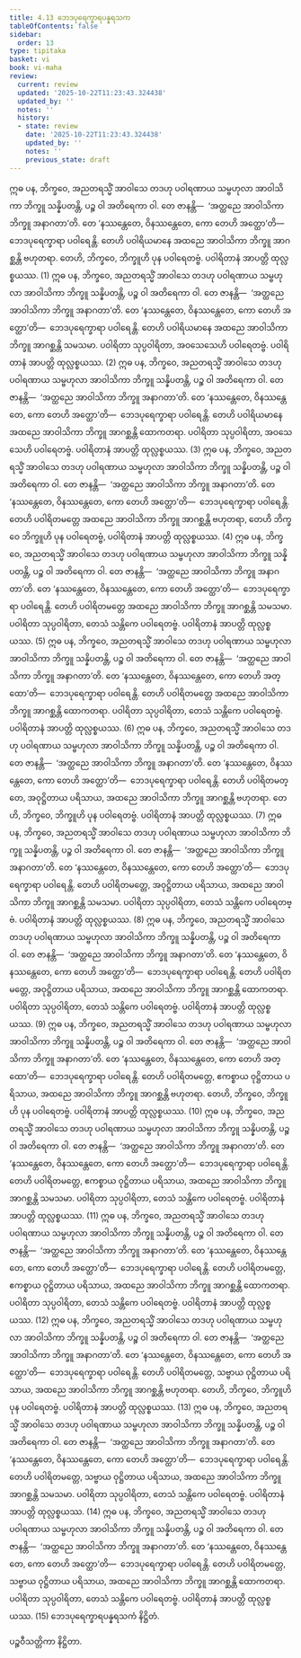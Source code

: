 ```yaml
---
title: 4.13 ဘေဒပုရေက္ခာရပန္နရသက
tableOfContents: false
sidebar:
  order: 13
type: tipitaka
basket: vi
book: vi-maha
review:
  current: review
  updated: '2025-10-22T11:23:43.324438'
  updated_by: ''
  notes: ''
  history:
  - state: review
    date: '2025-10-22T11:23:43.324438'
    updated_by: ''
    notes: ''
    previous_state: draft
---
```



<ReviewStatus review={frontmatter.review} showDetails={true} />

<HypothesisAnnotation frontmatter={frontmatter} />

<DynamicBreadcrumb />

<Division number="226" book="vi-maha" e="ch" v="3" p="240">

<Paragraph number="1031" book="vi-maha">
ဣဓ ပန, ဘိက္ခဝေ, အညတရသ္မိံ အာဝါသေ တဒဟု ပဝါရဏာယ သမ္ဗဟုလာ အာဝါသိကာ ဘိက္ခူ သန္နိပတန္တိ, ပဉ္စ ဝါ အတိရေကာ ဝါ. တေ ဇာနန္တိ—  ‘အတ္ထညေ အာဝါသိကာ ဘိက္ခူ အနာဂတာ’တိ. တေ ‘နဿန္တေတေ, ဝိနဿန္တေတေ, ကော တေဟိ အတ္ထော’တိ—  ဘေဒပုရေက္ခာရာ ပဝါရေန္တိ. တေဟိ ပဝါရိယမာနေ အထညေ အာဝါသိကာ ဘိက္ခူ အာဂစ္ဆန္တိ ဗဟုတရာ. တေဟိ, ဘိက္ခဝေ, ဘိက္ခူဟိ ပုန ပဝါရေတဗ္ဗံ. ပဝါရိတာနံ အာပတ္တိ ထုလ္လစ္စယဿ. (1)
</Paragraph>

<Paragraph number="1032" book="vi-maha">
ဣဓ ပန, ဘိက္ခဝေ, အညတရသ္မိံ အာဝါသေ တဒဟု ပဝါရဏာယ သမ္ဗဟုလာ အာဝါသိကာ ဘိက္ခူ သန္နိပတန္တိ, ပဉ္စ ဝါ အတိရေကာ ဝါ. တေ ဇာနန္တိ—  ‘အတ္ထညေ အာဝါသိကာ ဘိက္ခူ အနာဂတာ’တိ. တေ ‘နဿန္တေတေ, ဝိနဿန္တေတေ, ကော တေဟိ အတ္ထော’တိ—  ဘေဒပုရေက္ခာရာ ပဝါရေန္တိ. တေဟိ ပဝါရိယမာနေ အထညေ အာဝါသိကာ ဘိက္ခူ အာဂစ္ဆန္တိ သမသမာ. ပဝါရိတာ သုပ္ပဝါရိတာ, အဝသေသေဟိ ပဝါရေတဗ္ဗံ. ပဝါရိတာနံ အာပတ္တိ ထုလ္လစ္စယဿ. (2)
</Paragraph>

<Paragraph number="1033" book="vi-maha">
ဣဓ ပန, ဘိက္ခဝေ, အညတရသ္မိံ အာဝါသေ တဒဟု ပဝါရဏာယ သမ္ဗဟုလာ အာဝါသိကာ ဘိက္ခူ သန္နိပတန္တိ, ပဉ္စ ဝါ အတိရေကာ ဝါ. တေ ဇာနန္တိ—  ‘အတ္ထညေ အာဝါသိကာ ဘိက္ခူ အနာဂတာ’တိ. တေ ‘နဿန္တေတေ, ဝိနဿန္တေတေ, ကော တေဟိ အတ္ထော’တိ—  ဘေဒပုရေက္ခာရာ ပဝါရေန္တိ. တေဟိ ပဝါရိယမာနေ အထညေ အာဝါသိကာ ဘိက္ခူ အာဂစ္ဆန္တိ ထောကတရာ. ပဝါရိတာ သုပ္ပဝါရိတာ, အဝသေသေဟိ ပဝါရေတဗ္ဗံ. ပဝါရိတာနံ အာပတ္တိ ထုလ္လစ္စယဿ. (3)
</Paragraph>

<Paragraph number="1034" book="vi-maha">
ဣဓ ပန, ဘိက္ခဝေ, အညတရသ္မိံ အာဝါသေ တဒဟု ပဝါရဏာယ သမ္ဗဟုလာ အာဝါသိကာ ဘိက္ခူ သန္နိပတန္တိ, ပဉ္စ ဝါ အတိရေကာ ဝါ. တေ ဇာနန္တိ—  ‘အတ္ထညေ အာဝါသိကာ ဘိက္ခူ အနာဂတာ’တိ. တေ ‘နဿန္တေတေ, ဝိနဿန္တေတေ, ကော တေဟိ အတ္ထော’တိ—  ဘေဒပုရေက္ခာရာ ပဝါရေန္တိ. တေဟိ ပဝါရိတမတ္တေ အထညေ အာဝါသိကာ ဘိက္ခူ အာဂစ္ဆန္တိ ဗဟုတရာ, တေဟိ ဘိက္ခဝေ ဘိက္ခူဟိ ပုန ပဝါရေတဗ္ဗံ, ပဝါရိတာနံ အာပတ္တိ ထုလ္လစ္စယဿ. (4)
</Paragraph>

<Paragraph number="1035" book="vi-maha">
ဣဓ ပန, ဘိက္ခဝေ, အညတရသ္မိံ အာဝါသေ တဒဟု ပဝါရဏာယ သမ္ဗဟုလာ အာဝါသိကာ ဘိက္ခူ သန္နိပတန္တိ, ပဉ္စ ဝါ အတိရေကာ ဝါ. တေ ဇာနန္တိ—  ‘အတ္ထညေ အာဝါသိကာ ဘိက္ခူ အနာဂတာ’တိ. တေ ‘နဿန္တေတေ, ဝိနဿန္တေတေ, ကော တေဟိ အတ္ထော’တိ—  ဘေဒပုရေက္ခာရာ ပဝါရေန္တိ. တေဟိ ပဝါရိတမတ္တေ အထညေ အာဝါသိကာ ဘိက္ခူ အာဂစ္ဆန္တိ သမသမာ. ပဝါရိတာ သုပ္ပဝါရိတာ, တေသံ သန္တိကေ ပဝါရေတဗ္ဗံ. ပဝါရိတာနံ အာပတ္တိ ထုလ္လစ္စယဿ. (5)
</Paragraph>

<Paragraph number="1036" book="vi-maha">
ဣဓ ပန, ဘိက္ခဝေ, အညတရသ္မိံ အာဝါသေ တဒဟု ပဝါရဏာယ သမ္ဗဟုလာ အာဝါသိကာ ဘိက္ခူ သန္နိပတန္တိ, ပဉ္စ ဝါ အတိရေကာ ဝါ. တေ ဇာနန္တိ—  ‘အတ္ထညေ အာဝါသိကာ ဘိက္ခူ အနာဂတာ’တိ. တေ ‘နဿန္တေတေ, ဝိနဿန္တေတေ, ကော တေဟိ အတ္ထော’တိ—  ဘေဒပုရေက္ခာရာ ပဝါရေန္တိ. တေဟိ ပဝါရိတမတ္တေ အထညေ အာဝါသိကာ ဘိက္ခူ အာဂစ္ဆန္တိ ထောကတရာ. ပဝါရိတာ သုပ္ပဝါရိတာ, တေသံ သန္တိကေ ပဝါရေတဗ္ဗံ. ပဝါရိတာနံ အာပတ္တိ ထုလ္လစ္စယဿ. (6)
</Paragraph>

<Paragraph number="1037" book="vi-maha">
ဣဓ ပန, ဘိက္ခဝေ, အညတရသ္မိံ အာဝါသေ တဒဟု ပဝါရဏာယ သမ္ဗဟုလာ အာဝါသိကာ ဘိက္ခူ သန္နိပတန္တိ, ပဉ္စ ဝါ အတိရေကာ ဝါ. တေ ဇာနန္တိ—  ‘အတ္ထညေ အာဝါသိကာ ဘိက္ခူ အနာဂတာ’တိ. တေ ‘နဿန္တေတေ, ဝိနဿန္တေတေ, ကော တေဟိ အတ္ထော’တိ—  ဘေဒပုရေက္ခာရာ ပဝါရေန္တိ. တေဟိ ပဝါရိတမတ္တေ, အဝုဋ္ဌိတာယ ပရိသာယ, အထညေ အာဝါသိကာ ဘိက္ခူ အာဂစ္ဆန္တိ ဗဟုတရာ. တေဟိ, ဘိက္ခဝေ, ဘိက္ခူဟိ ပုန ပဝါရေတဗ္ဗံ. ပဝါရိတာနံ အာပတ္တိ ထုလ္လစ္စယဿ. (7)
</Paragraph>

<Paragraph number="1038" book="vi-maha">
ဣဓ ပန, ဘိက္ခဝေ, အညတရသ္မိံ အာဝါသေ တဒဟု ပဝါရဏာယ သမ္ဗဟုလာ အာဝါသိကာ ဘိက္ခူ သန္နိပတန္တိ, ပဉ္စ ဝါ အတိရေကာ ဝါ. တေ ဇာနန္တိ—  ‘အတ္ထညေ အာဝါသိကာ ဘိက္ခူ အနာဂတာ’တိ. တေ ‘နဿန္တေတေ, ဝိနဿန္တေတေ, ကော တေဟိ အတ္ထော’တိ—  ဘေဒပုရေက္ခာရာ ပဝါရေန္တိ. တေဟိ ပဝါရိတမတ္တေ, အဝုဋ္ဌိတာယ ပရိသာယ, အထညေ အာဝါသိကာ ဘိက္ခူ အာဂစ္ဆန္တိ သမသမာ. ပဝါရိတာ သုပ္ပဝါရိတာ, တေသံ သန္တိကေ ပဝါရေတဗ္ဗံ. ပဝါရိတာနံ အာပတ္တိ ထုလ္လစ္စယဿ. (8)
</Paragraph>

<Paragraph number="1039" book="vi-maha">
ဣဓ ပန, ဘိက္ခဝေ, အညတရသ္မိံ အာဝါသေ တဒဟု ပဝါရဏာယ သမ္ဗဟုလာ အာဝါသိကာ ဘိက္ခူ သန္နိပတန္တိ, ပဉ္စ ဝါ အတိရေကာ ဝါ. တေ ဇာနန္တိ—  ‘အတ္ထညေ အာဝါသိကာ ဘိက္ခူ အနာဂတာ’တိ. တေ ‘နဿန္တေတေ, ဝိနဿန္တေတေ, ကော တေဟိ အတ္ထော’တိ—  ဘေဒပုရေက္ခာရာ ပဝါရေန္တိ. တေဟိ ပဝါရိတမတ္တေ, အဝုဋ္ဌိတာယ ပရိသာယ, အထညေ အာဝါသိကာ ဘိက္ခူ အာဂစ္ဆန္တိ ထောကတရာ. ပဝါရိတာ သုပ္ပဝါရိတာ, တေသံ သန္တိကေ ပဝါရေတဗ္ဗံ. ပဝါရိတာနံ အာပတ္တိ ထုလ္လစ္စယဿ. (9)
</Paragraph>

<Paragraph number="1040" book="vi-maha">
ဣဓ ပန, ဘိက္ခဝေ, အညတရသ္မိံ အာဝါသေ တဒဟု ပဝါရဏာယ သမ္ဗဟုလာ အာဝါသိကာ ဘိက္ခူ သန္နိပတန္တိ, ပဉ္စ ဝါ အတိရေကာ ဝါ. တေ ဇာနန္တိ—  ‘အတ္ထညေ အာဝါသိကာ ဘိက္ခူ အနာဂတာ’တိ. တေ ‘နဿန္တေတေ, ဝိနဿန္တေတေ, ကော တေဟိ အတ္ထော’တိ—  ဘေဒပုရေက္ခာရာ ပဝါရေန္တိ. တေဟိ ပဝါရိတမတ္တေ, ဧကစ္စာယ ဝုဋ္ဌိတာယ ပရိသာယ, အထညေ အာဝါသိကာ ဘိက္ခူ အာဂစ္ဆန္တိ ဗဟုတရာ. တေဟိ, ဘိက္ခဝေ, ဘိက္ခူဟိ ပုန ပဝါရေတဗ္ဗံ. ပဝါရိတာနံ အာပတ္တိ ထုလ္လစ္စယဿ. (10)
</Paragraph>

<Paragraph number="1041" book="vi-maha">
ဣဓ ပန, ဘိက္ခဝေ, အညတရသ္မိံ အာဝါသေ တဒဟု ပဝါရဏာယ သမ္ဗဟုလာ အာဝါသိကာ ဘိက္ခူ သန္နိပတန္တိ, ပဉ္စ ဝါ အတိရေကာ ဝါ. တေ ဇာနန္တိ—  ‘အတ္ထညေ အာဝါသိကာ ဘိက္ခူ အနာဂတာ’တိ. တေ ‘နဿန္တေတေ, ဝိနဿန္တေတေ, ကော တေဟိ အတ္ထော’တိ—  ဘေဒပုရေက္ခာရာ ပဝါရေန္တိ. တေဟိ ပဝါရိတမတ္တေ, ဧကစ္စာယ ဝုဋ္ဌိတာယ ပရိသာယ, အထညေ အာဝါသိကာ ဘိက္ခူ အာဂစ္ဆန္တိ သမသမာ. ပဝါရိတာ သုပ္ပဝါရိတာ, တေသံ သန္တိကေ ပဝါရေတဗ္ဗံ. ပဝါရိတာနံ အာပတ္တိ ထုလ္လစ္စယဿ. (11)
</Paragraph>

<Paragraph number="1042" book="vi-maha">
ဣဓ ပန, ဘိက္ခဝေ, အညတရသ္မိံ အာဝါသေ တဒဟု ပဝါရဏာယ သမ္ဗဟုလာ အာဝါသိကာ ဘိက္ခူ သန္နိပတန္တိ, ပဉ္စ ဝါ အတိရေကာ ဝါ. တေ ဇာနန္တိ—  ‘အတ္ထညေ အာဝါသိကာ ဘိက္ခူ အနာဂတာ’တိ. တေ ‘နဿန္တေတေ, ဝိနဿန္တေတေ, ကော တေဟိ အတ္ထော’တိ—  ဘေဒပုရေက္ခာရာ ပဝါရေန္တိ. တေဟိ ပဝါရိတမတ္တေ, ဧကစ္စာယ ဝုဋ္ဌိတာယ ပရိသာယ, အထညေ အာဝါသိကာ ဘိက္ခူ အာဂစ္ဆန္တိ ထောကတရာ. ပဝါရိတာ သုပ္ပဝါရိတာ, တေသံ သန္တိကေ ပဝါရေတဗ္ဗံ. ပဝါရိတာနံ အာပတ္တိ ထုလ္လစ္စယဿ. (12)
</Paragraph>

<Paragraph number="1043" book="vi-maha">
ဣဓ ပန, ဘိက္ခဝေ, အညတရသ္မိံ အာဝါသေ တဒဟု ပဝါရဏာယ သမ္ဗဟုလာ အာဝါသိကာ ဘိက္ခူ သန္နိပတန္တိ, ပဉ္စ ဝါ အတိရေကာ ဝါ. တေ ဇာနန္တိ—  ‘အတ္ထညေ အာဝါသိကာ ဘိက္ခူ အနာဂတာ’တိ. တေ ‘နဿန္တေတေ, ဝိနဿန္တေတေ, ကော တေဟိ အတ္ထော’တိ—  ဘေဒပုရေက္ခာရာ ပဝါရေန္တိ. တေဟိ ပဝါရိတမတ္တေ, သဗ္ဗာယ ဝုဋ္ဌိတာယ ပရိသာယ, အထညေ အာဝါသိကာ ဘိက္ခူ အာဂစ္ဆန္တိ ဗဟုတရာ. တေဟိ, ဘိက္ခဝေ, ဘိက္ခူဟိ ပုန ပဝါရေတဗ္ဗံ. ပဝါရိတာနံ အာပတ္တိ ထုလ္လစ္စယဿ. (13)
</Paragraph>

<Paragraph number="1044" book="vi-maha">
ဣဓ ပန, ဘိက္ခဝေ, အညတရသ္မိံ အာဝါသေ တဒဟု ပဝါရဏာယ သမ္ဗဟုလာ အာဝါသိကာ ဘိက္ခူ သန္နိပတန္တိ, ပဉ္စ ဝါ အတိရေကာ ဝါ. တေ ဇာနန္တိ—  ‘အတ္ထညေ အာဝါသိကာ ဘိက္ခူ အနာဂတာ’တိ. တေ ‘နဿန္တေတေ, ဝိနဿန္တေတေ, ကော တေဟိ အတ္ထော’တိ—  ဘေဒပုရေက္ခာရာ ပဝါရေန္တိ. တေဟိ ပဝါရိတမတ္တေ, သဗ္ဗာယ ဝုဋ္ဌိတာယ ပရိသာယ, အထညေ အာဝါသိကာ ဘိက္ခူ အာဂစ္ဆန္တိ သမသမာ. ပဝါရိတာ သုပ္ပဝါရိတာ, တေသံ သန္တိကေ ပဝါရေတဗ္ဗံ. ပဝါရိတာနံ အာပတ္တိ ထုလ္လစ္စယဿ. (14)
</Paragraph>

<Paragraph number="1045" book="vi-maha">
ဣဓ ပန, ဘိက္ခဝေ, အညတရသ္မိံ အာဝါသေ တဒဟု ပဝါရဏာယ သမ္ဗဟုလာ အာဝါသိကာ ဘိက္ခူ သန္နိပတန္တိ, ပဉ္စ ဝါ အတိရေကာ ဝါ. တေ ဇာနန္တိ—  ‘အတ္ထညေ အာဝါသိကာ ဘိက္ခူ အနာဂတာ’တိ. တေ ‘နဿန္တေတေ, ဝိနဿန္တေတေ, ကော တေဟိ အတ္ထော’တိ—  ဘေဒပုရေက္ခာရာ ပဝါရေန္တိ. တေဟိ ပဝါရိတမတ္တေ, သဗ္ဗာယ ဝုဋ္ဌိတာယ ပရိသာယ, အထညေ အာဝါသိကာ ဘိက္ခူ အာဂစ္ဆန္တိ ထောကတရာ. ပဝါရိတာ သုပ္ပဝါရိတာ, တေသံ သန္တိကေ ပဝါရေတဗ္ဗံ. ပဝါရိတာနံ အာပတ္တိ ထုလ္လစ္စယဿ. (15)

</Paragraph>
</Division>

<Paragraph number="1046" type="center" book="vi-maha">
ဘေဒပုရေက္ခာရပန္နရသကံ နိဋ္ဌိတံ.

  
ပဉ္စဝီသတ္တိကာ နိဋ္ဌိတာ.
</Paragraph>
